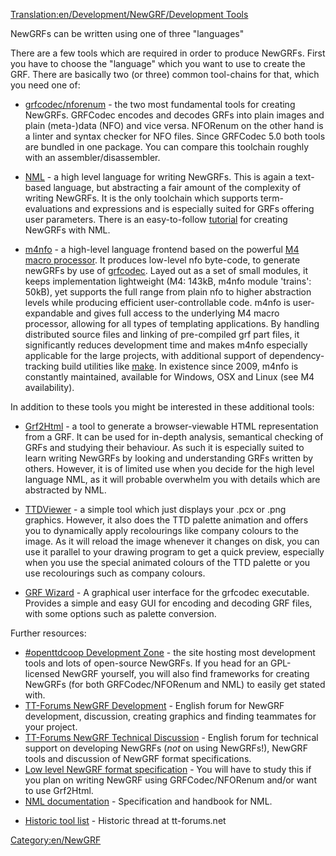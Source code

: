 [[Translation:en/Development/NewGRF/Development Tools]]

NewGRFs can be written using one of three "languages"

There are a few tools which are required in order to produce NewGRFs. First you have to choose the "language" which you want to use to create the GRF. There are basically two (or three) common tool-chains for that, which you need one of:

* [http://www.openttd.org/download-grfcodec grfcodec/nforenum] - the two most fundamental tools for creating NewGRFs. GRFCodec encodes and decodes GRFs into plain images and plain (meta-)data (NFO) and vice versa. NFORenum on the other hand is a linter and syntax checker for NFO files. Since GRFCodec 5.0 both tools are bundled in one package. You can compare this toolchain roughly with an assembler/disassembler.

* [http://dev.openttdcoop.org/projects/nml NML] - a high level language for writing NewGRFs. This is again a text-based language, but abstracting a fair amount of the complexity of writing NewGRFs. It is the only toolchain which supports term-evaluations and expressions and is especially suited for GRFs offering user parameters. There is an easy-to-follow [https://www.tt-wiki.net/wiki/NMLTutorial tutorial] for creating NewGRFs with NML.


* [http://www.ttdpatch.de/grfspecs/m4nfoManual/index.html m4nfo] - a high-level language frontend based on the powerful [http://www.gnu.org/software/m4 M4 macro processor]. It produces low-level nfo byte-code, to generate newGRFs by use of [http://www.openttd.org/download-grfcodec grfcodec]. Layed out as a set of small modules, it keeps implementation lightweight (M4: 143kB, m4nfo module 'trains': 50kB), yet supports the full range from plain nfo to higher abstraction levels while producing efficient user-controllable code. m4nfo is user-expandable and gives full access to the underlying M4 macro processor, allowing for all types of templating applications. By handling distributed source files and linking of pre-compiled grf part files, it significantly reduces development time and makes m4nfo especially applicable for the large projects, with additional support of dependency-tracking build utilities like [http://www.gnu.org/software/make/ make]. In existence since 2009, m4nfo is constantly maintained, available for Windows, OSX and Linux (see M4 availability).

In addition to these tools you might be interested in these additional tools:

* [http://dev.openttdcoop.org/projects/grf2html Grf2Html] - a tool to generate a browser-viewable HTML representation from a GRF. It can be used for in-depth analysis, semantical checking of GRFs and studying their behaviour. As such it is especially suited to learn writing NewGRFs by looking and understanding GRFs written by others. However, it is of limited use when you decide for the high level language NML, as it will probable overwhelm you with details which are abstracted by NML.

* [http://dev.openttdcoop.org/projects/ttdviewer TTDViewer] - a simple tool which just displays your .pcx or .png graphics. However, it also does the TTD palette animation and offers you to dynamically apply recolourings like company colours to the image. As it will reload the image whenever it changes on disk, you can use it parallel to your drawing program to get a quick preview, especially when you use the special animated colours of the TTD palette or you use recolourings such as company colours.

* [http://www.andreszsogon.com/grf-wizard/ GRF Wizard] - A graphical user interface for the grfcodec executable. Provides a simple and easy GUI for encoding and decoding GRF files, with some options such as palette conversion.

Further resources:
* [http://dev.openttdcoop.org #openttdcoop Development Zone] - the site hosting most development tools and lots of open-source NewGRFs. If you head for an GPL-licensed NewGRF yourself, you will also find frameworks for creating NewGRFs (for both GRFCodec/NFORenum and NML) to easily get stated with.
* [http://www.tt-forums.net/viewforum.php?f=26 TT-Forums NewGRF Development] - English forum for NewGRF development, discussion, creating graphics and finding teammates for your project.
* [http://www.tt-forums.net/viewforum.php?f=68 TT-Forums NewGRF Technical Discussion] - English forum for technical support on developing NewGRFs (''not'' on using NewGRFs!), NewGRF tools and discussion of NewGRF format specifications.
* [http://newgrf-specs.tt-wiki.net/wiki/Main_Page Low level NewGRF format specification] - You will have to study this if you plan on writing NewGRF using GRFCodec/NFORenum and/or want to use Grf2Html.
* [http://newgrf-specs.tt-wiki.net/wiki/NML:Main NML documentation] - Specification and handbook for NML.

* [http://www.tt-forums.net/viewtopic.php?f=26&t=4381 Historic tool list] - Historic thread at tt-forums.net

[[Category:en/NewGRF]]